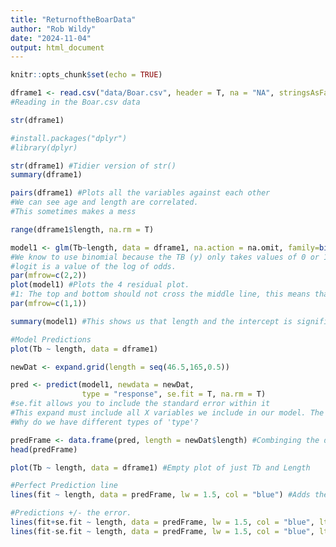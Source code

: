 ---
title: "ReturnoftheBoarData"
author: "Rob Wildy"
date: "2024-11-04"
output: html_document
---

```{r setup, include=FALSE}
knitr::opts_chunk$set(echo = TRUE)
```

```{r declare}
dframe1 <- read.csv("data/Boar.csv", header = T, na = "NA", stringsAsFactors = T)
#Reading in the Boar.csv data

str(dframe1)

#install.packages("dplyr")
#library(dplyr)

str(dframe1) #Tidier version of str()
summary(dframe1)

pairs(dframe1) #Plots all the variables against each other
#We can see age and length are correlated.
#This sometimes makes a mess

range(dframe1$length, na.rm = T)
```


```{r pressure, echo=FALSE}
model1 <- glm(Tb~length, data = dframe1, na.action = na.omit, family=binomial(link = "logit"))
#We know to use binomial because the TB (y) only takes values of 0 or 1. 
#logit is a value of the log of odds. 
par(mfrow=c(2,2))
plot(model1) #Plots the 4 residual plot. 
#1: The top and bottom should not cross the middle line, this means that theres no false positive or false negative
par(mfrow=c(1,1))

summary(model1) #This shows us that length and the intercept is significantly different Where the length estimate different is in the logit units (e.g. 0.03logits)

#Model Predictions
plot(Tb ~ length, data = dframe1)

newDat <- expand.grid(length = seq(46.5,165,0.5))

pred <- predict(model1, newdata = newDat, 
                type = "response", se.fit = T, na.rm = T)
#se.fit allows you to include the standard error within it
#This expand must include all X variables we include in our model. The seq(min, max, stepwise_change/intervals)
#Why do we have different types of 'type'?

predFrame <- data.frame(pred, length = newDat$length) #Combinging the datasets
head(predFrame)
```

```{r}
plot(Tb ~ length, data = dframe1) #Empty plot of just Tb and Length

#Perfect Prediction line
lines(fit ~ length, data = predFrame, lw = 1.5, col = "blue") #Adds the middle line

#Predictions +/- the error. 
lines(fit+se.fit ~ length, data = predFrame, lw = 1.5, col = "blue", lty = 2)
lines(fit-se.fit ~ length, data = predFrame, lw = 1.5, col = "blue", lty = 2)
```
